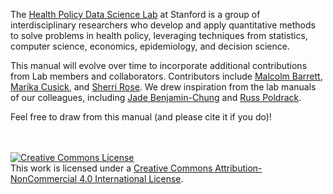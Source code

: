 The [Health Policy Data Science Lab](http://healthpolicydatascience.org/) at Stanford is a group of interdisciplinary researchers who develop and apply quantitative methods to solve problems in health policy, leveraging techniques from statistics, computer science, economics, epidemiology, and decision science.

This manual will evolve over time to incorporate additional contributions from Lab members and collaborators. Contributors include [Malcolm Barrett](https://malco.io/), [Marika Cusick](https://marikacusick.com/), and [Sherri Rose](https://drsherrirose.org/). We drew inspiration from the lab manuals of our colleagues, including [Jade Benjamin-Chung](https://jadebc.github.io/lab-manual/index.html) and [Russ Poldrack](https://poldracklab.org/labguide/).

Feel free to draw from this manual (and please cite it if you do)!  

<br>
<br>
<a rel="license" href="http://creativecommons.org/licenses/by-nc/4.0/"><img alt="Creative Commons License" style="border-width:0" src="https://i.creativecommons.org/l/by-nc/4.0/88x31.png" /></a><br />This work is licensed under a <a rel="license" href="http://creativecommons.org/licenses/by-nc/4.0/">Creative Commons Attribution-NonCommercial 4.0 International License</a>.
